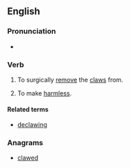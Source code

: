 ==English==

===Pronunciation===
* {{a|UK}} {{IPA|/diːˈklɔː/}}

===Verb===
{{en-verb}}

# To surgically [[remove]] the [[claw]]s from.
# {{context|figuratively|lang=en}} To make [[harmless]].

====Related terms====
* [[declawing]]

===Anagrams===
* [[clawed#English|clawed]]